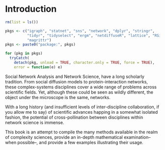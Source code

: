 # Introduction

```r
rm(list = ls())

pkgs <- c("igraph", "statnet", "sns", "network", "dplyr", "stringr",
          "tidyr", "tidyselect", "ergm", "netdiffuseR", "lattice", "RSiena",
          "magrittr")
pkgs <- paste0("package:", pkgs)

for (pkg in pkgs)
  tryCatch(
    detach(pkg, unload = TRUE, character.only = TRUE, force = TRUE),
    error = function(e) e)
```

Social Network Analysis and Network Science, have a long scholarly tradition.
From social diffusion models to protein-interaction networks, these complex-systems
disciplines cover a wide range of problems across scientific fields. Yet, although
these could be seen as wildly different, the object under the microscope is the
same, networks. 

With a long history (and insufficient levels of inter-discipline collaboration,
if you allow me to say) of scientific advances happing in a somewhat isolated
fashion, the potential of cross-pollination between disciplines within network
science is immense.

This book is an attempt to compile the many methods available in the realm of
complexity sciences, provide an in-depth mathematical examination--when possible--,
and provide a few examples illustrating their usage. 

